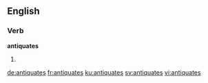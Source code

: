 ==English==

===Verb===
'''antiquates'''

# {{third-person singular of|antiquate}}

[[de:antiquates]]
[[fr:antiquates]]
[[ku:antiquates]]
[[sv:antiquates]]
[[vi:antiquates]]